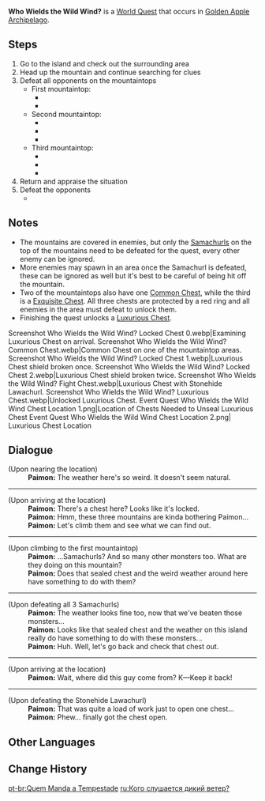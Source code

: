 {{Quest Infobox
|id            = 79002
|image         = Golden Apple Archipelago Broken Isle 2.png
|type          = World
|region        = Golden Apple Archipelago
|area          = Broken Isle
|summary       = 
|requirement   = 
|startLocation = [[Broken Isle]], [[Golden Apple Archipelago]]
|prev          = 
|next          = 
|exp           = 400
|mora          = 20,000
|primogems     = 50
|other         = 
|event_name    = Version 1.6
|characters    = Paimon; Traveler
}}
'''Who Wields the Wild Wind?''' is a [[World Quest]] that occurs in [[Golden Apple Archipelago]].

==Steps==
<!-- Include the following for World Quests since they need to be found before starting them:
Start the quest by talking to ??? near ???. (Location in Notes)
-->
# Go to the island and check out the surrounding area
# Head up the mountain and continue searching for clues
# Defeat all opponents on the mountaintops
#* First mountaintop:
#**{{Enemy|Hydro Samachurl|x=1}}
#**{{Enemy|Hydro Slime|x=2}}
#* Second mountaintop:
#**{{Enemy|Anemo Samachurl|x=1}}
#**{{Enemy|Wooden Shield Hilichurl Guard|x=1}}
#**{{Enemy|Pyro Hilichurl Shooter|x=1}}
#* Third mountaintop:
#**{{Enemy|Cryo Samachurl|x=1}}
#**{{Enemy|Wooden Shield Hilichurl Guard|x=2}}
#**{{Enemy|Mitachurl|x=1}}
# Return and appraise the situation
# Defeat the opponents
#* {{Enemy|Stonehide Lawachurl|x=1}}

==Notes==
<!-- Any notes that will help complete the quest -->
* The mountains are covered in enemies, but only the [[Samachurls]] on the top of the mountains need to be defeated for the quest, every other enemy can be ignored.
* More enemies may spawn in an area once the Samachurl is defeated, these can be ignored as well but it's best to be careful of being hit off the mountain.
* Two of the mountaintops also have one [[Common Chest]], while the third is a [[Exquisite Chest]]. All three chests are protected by a red ring and all enemies in the area must defeat to unlock them.
* Finishing the quest unlocks a [[Luxurious Chest]].
<gallery hideaddbutton="true" captionalign="center">
Screenshot Who Wields the Wild Wind? Locked Chest 0.webp|Examining Luxurious Chest on arrival.
Screenshot Who Wields the Wild Wind? Common Chest.webp|Common Chest on one of the mountaintop areas.
Screenshot Who Wields the Wild Wind? Locked Chest 1.webp|Luxurious Chest shield broken once.
Screenshot Who Wields the Wild Wind? Locked Chest 2.webp|Luxurious Chest shield broken twice.
Screenshot Who Wields the Wild Wind? Fight Chest.webp|Luxurious Chest with Stonehide Lawachurl.
Screenshot Who Wields the Wild Wind? Luxurious Chest.webp|Unlocked Luxurious Chest.
Event Quest Who Wields the Wild Wind Chest Location 1.png|Location of Chests Needed to Unseal Luxurious Chest
Event Quest Who Wields the Wild Wind Chest Location 2.png| Luxurious Chest Location
</gallery>

==Dialogue==
{{Quest Description|No one knows why, but this island seems to be forever affected by strange weather conditions...}}
{{Dialogue start}}
;(Upon nearing the location)
:'''Paimon:''' The weather here's so weird. It doesn't seem natural.
----
;(Upon arriving at the location)
:'''Paimon:''' There's a chest here? Looks like it's locked.
:'''Paimon:''' Hmm, these three mountains are kinda bothering Paimon...
:'''Paimon:''' Let's climb them and see what we can find out.
----
;(Upon climbing to the first mountaintop)
:'''Paimon:''' ...Samachurls? And so many other monsters too. What are they doing on this mountain?
:'''Paimon:''' Does that sealed chest and the weird weather around here have something to do with them?
----
;(Upon defeating all 3 Samachurls)
:'''Paimon:''' The weather looks fine too, now that we've beaten those monsters...
:'''Paimon:''' Looks like that sealed chest and the weather on this island really do have something to do with these monsters...
:'''Paimon:''' Huh. Well, let's go back and check that chest out.
----
;(Upon arriving at the location)
:'''Paimon:''' Wait, where did this guy come from? K&mdash;Keep it back!
----
;(Upon defeating the Stonehide Lawachurl)
:'''Paimon:''' That was quite a load of work just to open one chest...
:'''Paimon:''' Phew... finally got the chest open.
{{Dialogue end}}

==Other Languages==
{{Other Languages
|en      = Who Wields the Wild Wind?
|zhs     = 狂风，听谁号令
|zhs_rm  = Kuángfēng, Tīng Shuí Hàolìng?
|zht     = 狂風，聽誰號令
|zht_rm  = Kuángfēng, Tīng Shuí Hàolìng?
|zh_tl   = Wild Wind, Whose Orders Does [It] Obey?
|ja      = 風よ、主の命に応えよ！
|ja_rm   = Kaze yo, Aruji no Inochi ni Kotae yo!{{Assumed}}
|ja_tl   = Wind, Respond to Lord's Command!
|ko      = 누가 광풍을 불렀는가
|ko_rm   = 
|ko_tl   = 
|es      = ¿A quién obedece la tempestad?
|es_tl   = 
|fr      = Le maître des vents sauvages ?
|fr_tl   = The Master of the Wild Winds?
|ru      = Кого слушается дикий ветер?
|ru_tl   = 
|th      = ผู้บันดาลให้เกิดพายุ
|th_rm   = 
|th_tl   = 
|vi      = Cuồng phong, nghe ai hiệu lệnh
|vi_tl   = 
|de      = Vor wem beugt sich der wilde Wind?
|de_tl   = For Whom Bows the Wild Wind?
|id      = Siapa yang Bisa Mengendalikan Badai
|id_tl   = Who Can Control the Storm
|pt      = Quem Manda a Tempestade
|pt_tl   = Who Leads the Storm
}}

==Change History==
{{Change History|1.6}}

[[pt-br:Quem Manda a Tempestade]]
[[ru:Кого слушается дикий ветер?]]